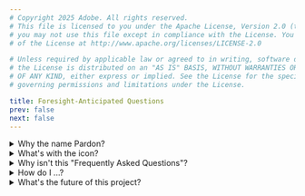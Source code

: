 ```yaml
---
# Copyright 2025 Adobe. All rights reserved.
# This file is licensed to you under the Apache License, Version 2.0 (the "License");
# you may not use this file except in compliance with the License. You may obtain a copy
# of the License at http://www.apache.org/licenses/LICENSE-2.0

# Unless required by applicable law or agreed to in writing, software distributed under
# the License is distributed on an "AS IS" BASIS, WITHOUT WARRANTIES OR REPRESENTATIONS
# OF ANY KIND, either express or implied. See the License for the specific language
# governing permissions and limitations under the License.

title: Foresight-Anticipated Questions
prev: false
next: false
---
```



<details>
<summary>Why the name Pardon?</summary>

**"Pardon‽"** was my initial reaction to another HTTP framework's decision
to delete the collections I had been using locally for years in a bid to
force me to create an account.

</details>

<details>
<summary>What's with the icon?</summary>

<Image src={PardonIcon} width={50} alt="Pardon Icon" />

The icon is an interrobang, Merriam-Webster [defines](https://www.merriam-webster.com/dictionary/interrobang)
the interrobang as

> a punctuation mark ‽ designed for use especially at the end of an exclamatory rhetorical question.

for Pardon, there are two more reasons it was chosen:

 - as an interrobang, it represents the two basic kinds of HTTP requests, e.g., GET (?) and POST (!).
 - as an image, it looks a "P" for Pardon, LOL.

The design itself is based off of Dav AT's [submission
to the noun project](https://thenounproject.com/icon/interrobang-6298923/)
and was reworked into an application icon using Adobe® Illustrator.

</details>

<details>
<summary>Why isn't this "Frequently Asked Questions"?</summary>

Insufficient sample size to honestly categorize "frequently asked questions" at this point.

</details>

<details>
<summary>How do I ...?</summary>

There are four possible answers leading to 5 actions to take

|                     | Not Documented      | Documented            |
|---------------------|---------------------|-----------------------|
| **Not Implemented** | Clarify / Implement | Improve clarification |
| **Implemented**     | Document            | Improve documentation |

Help would be appreciated.

</details>

<details>
<summary>What's the future of this project?</summary>

I don't know.  There's so much more to be done, and yet, it's largely solving
the problems it set out to solve.

If nothing else, Pardon demonstrates an integration of some templating concepts, a
concurrency data model (computation dependency tracking used to implement pseudo-global values
without race conditions), and a language for structured list generation (maybe good for fuzzers?).

It would be great if these concepts will find new usages in other places, but if nothing
else, this project is solving my needs for a http api-client request framework and I
sincerely hope it grows to solve yours as well.

</details>

